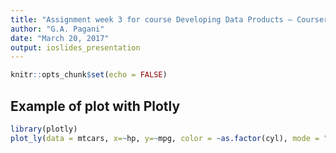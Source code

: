 ```yaml
---
title: "Assignment week 3 for course Developing Data Products – Coursera"
author: "G.A. Pagani"
date: "March 20, 2017"
output: ioslides_presentation
---
```


```r
knitr::opts_chunk$set(echo = FALSE)
```


## Example of plot with Plotly


```r
library(plotly)
plot_ly(data = mtcars, x=~hp, y=~mpg, color = ~as.factor(cyl), mode = "markers") %>% layout( title = "Car dependency horse power, miles per gallon and number of cylinders")
```


